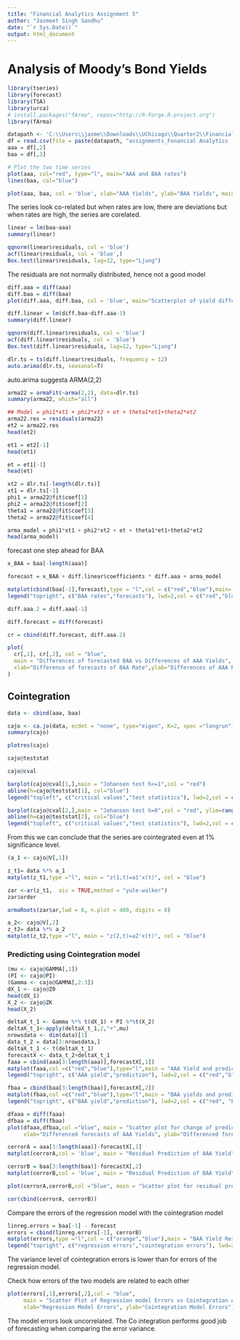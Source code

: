 ---
title: "Financial Analytics Assignment 5"
author: "Jasmeet Singh Sandhu"
date: "`r Sys.Date()`"
output: html_document
---
# Analysis of Moody's Bond Yields

```{r, warning=FALSE, include=FALSE }
library(tseries)
library(forecast)
library(TSA)
library(urca)
# install.packages("fArma", repos="http://R-Forge.R-project.org")
library(fArma)
```

```{r}
datapath <- 'C:\\Users\\jasme\\Downloads\\UChicago\\Quarter2\\Financial Analytics\\Week5'
df = read.csv(file = paste(datapath, "assignments_Fonancial Analytics (32001)_Lecture 5_MYieldsData.csv", sep = '\\'))
aaa = df[,2]
baa = df[,3]
```

```{r}
# Plot the two time series
plot(aaa, col="red", type="l", main="AAA and BAA rates")
lines(baa, col="blue")
```

```{r}
plot(aaa, baa, col = 'blue', xlab="AAA Yields", ylab="BAA Yields", main="Scatter plot of AAA and BAA")
```
The series look co-related but when rates are low, there are deviations but when rates are high, the series are corelated.


```{r}
linear = lm(baa~aaa)
summary(linear)
```

```{r}
qqnorm(linear$residuals, col = 'blue')
acf(linear$residuals, col = 'blue',)
Box.test(linear$residuals, lag=12, type="Ljung")
```
The residuals are not normally distributed, hence not a good model

```{r}
diff.aaa = diff(aaa)
diff.baa = diff(baa)
plot(diff.aaa, diff.baa, col = 'blue', main="Scatterplot of yield differences")
```


```{r}
diff.linear = lm(diff.baa~diff.aaa-1)
summary(diff.linear)

qqnorm(diff.linear$residuals, col = 'blue')
acf(diff.linear$residuals, col = 'blue')
Box.test(diff.linear$residuals, lag=12, type="Ljung")
```

```{r}
dlr.ts = ts(diff.linear$residuals, frequency = 12)
auto.arima(dlr.ts, seasonal=T)
```
auto.arima suggesta ARMA(2,2) 

```{r}
arma22 = armaFit(~arma(2,2), data=dlr.ts)
summary(arma22, which="all")
```


```{r}
## Model = phi1*xt1 + phi2*xt2 + et + theta1*et1+theta2*et2
arma22.res = residuals(arma22) 
et2 = arma22.res
head(et2)

et1 = et2[-1]
head(et1)

et = et1[-1]
head(et)
```

```{r}
xt2 = dlr.ts[-length(dlr.ts)]
xt1 = dlr.ts[-1]
phi1 = arma22@fit$coef[1]
phi2 = arma22@fit$coef[2]
theta1 = arma22@fit$coef[3]
theta2 = arma22@fit$coef[4]

arma_model = phi1*xt1 + phi2*xt2 + et + theta1*et1+theta2*et2
head(arma_model)
```

forecast one step ahead for BAA

```{r}
x_BAA = baa[-length(aaa)]

forecast = x_BAA + diff.linear$coefficients * diff.aaa + arma_model

matplot(cbind(baa[-1],forecast),type = "l",col = c("red","blue"),main= "3 year rate and forecast", ylab="BAA yield and forecast")
legend("topright", c("BAA rates","forecasts"), lwd=2,col = c("red","blue"), bty="n")
```

```{r}
diff.aaa.2 = diff.aaa[-1]

diff.forecast = diff(forecast)

cr = cbind(diff.forecast, diff.aaa.2)

plot(
  cr[,1], cr[,2], col = "blue", 
  main = "Differences of forecasted BAA vs Differences of AAA Yields",
  xlab="Difference of forecasts of BAA Rate",ylab="Differences of AAA Rate"
)
```

## Cointegration

```{r}
data <- cbind(aaa, baa)

cajo <- ca.jo(data, ecdet = "none", type="eigen", K=2, spec ="longrun")
summary(cajo)
```

```{r}
plotres(cajo)
```

```{r}
cajo@teststat
```

```{r}
cajo@cval
```

```{r}
barplot(cajo@cval[1,],main = "Johansen test h<=1",col = "red")
abline(h=cajo@teststat[1], col="blue")
legend("topleft", c("critical values","test statistics"), lwd=2,col = c("red","blue"), bty="n")
```

```{r}
barplot(cajo@cval[2,],main = "Johansen test h=0",col = "red", ylim=range(0:25))
abline(h=cajo@teststat[2], col="blue")
legend("topleft", c("critical values","test statistics"), lwd=2,col = c("red","blue"), bty="n")
```
From this we can conclude that the series are cointegrated even at 1% significance level.

```{r}
(a_1 <- cajo@V[,1])
```

```{r}
z_t1= data %*% a_1
matplot(z_t1,type ="l", main = "z(1,t)=a1'x(t)", col = "blue")
```

```{r}
zar <-ar(z_t1,  aic = TRUE,method = "yule-walker")
zar$order
```

```{r}
armaRoots(zar$ar,lwd = 8, n.plot = 400, digits = 8)
```

```{r}
a_2<- cajo@V[,2]
z_t2= data %*% a_2
matplot(z_t2,type ="l", main = "z(2,t)=a2'x(t)", col = "blue")
```

### Predicting using Cointegration model

```{r}
(mu <- cajo@GAMMA[,1])
(PI <- cajo@PI)
(Gamma <- cajo@GAMMA[,2:3])
dX_1 <- cajo@Z0
head(dX_1)
X_2 <- cajo@ZK
head(X_2)
```

```{r}
deltaX_t_1 <- Gamma %*% t(dX_1) + PI %*%t(X_2) 
deltaX_t_1<-apply(deltaX_t_1,2,"+",mu)
nrowsdata <- dim(data)[1]
data_t_2 = data[3:nrowsdata,]
deltaX_t_1 <- t(deltaX_t_1)
forecastX <- data_t_2+deltaX_t_1
faaa = cbind(aaa[3:length(aaa)],forecastX[,1])
matplot(faaa,col =c("red","blue"),type="l",main = "AAA Yield and prediction")
legend("topright", c("AAA yield","prediction"), lwd=2,col = c("red","blue"), bty="n")
```

```{r}
fbaa = cbind(baa[3:length(baa)],forecastX[,2])
matplot(fbaa,col =c("red","blue"),type="l",main = "BAA yields and prediction")
legend("topright", c("BAA yield","prediction"), lwd=2,col = c("red", "blue"), bty="n")
```

```{r}
dfaaa = diff(faaa)
dfbaa = diff(fbaa)
plot(dfaaa,dfbaa,col ="blue", main = "Scatter plot for change of prediction for AAA and BAA yields",
     xlab="Differenced forecasts of AAA Yields", ylab="Differenced forecasts of BAA Yields")
```

```{r}
cerrorA = aaa[3:length(aaa)]-forecastX[,1]
matplot(cerrorA,col = 'blue', main = "Residual Prediction of AAA Yield", type = "l")
```

```{r}
cerrorB = baa[3:length(baa)]-forecastX[,2]
matplot(cerrorB,col = 'blue', main = "Residual Prediction of BAA Yield",type = "l")
```

```{r}
plot(cerrorA,cerrorB,col ="blue", main = "Scatter plot for residual prediction for AAA and BAA yields")
```

```{r}
cor(cbind(cerrorA, cerrorB))
```


Compare the errors of the regression model with the cointegration model

```{r}
linreg.errors = baa[-1] - forecast
errors = cbind(linreg.errors[-1], cerrorB)
matplot(errors,type ="l",col = c("orange","blue"),main = "BAA Yield Residual Regression and Cointegration Model")
legend("topright", c("regression errors","cointegration errors"), lwd=2,col = c("orange","blue"), bty="n")
```

The variance level of cointegration errors is lower than for errors of the regression model.

Check how errors of the two models are related to each other

```{r}
plot(errors[,1],errors[,2],col = "blue", 
     main = "Scatter Plot of Regression model Errors vs Cointegration errors",
     xlab="Regression Model Errors", ylab="Cointegration Model Errors")
```
The model errors look uncorrelated.
The Co integration performs good job of forecasting when comparing the error variance.
